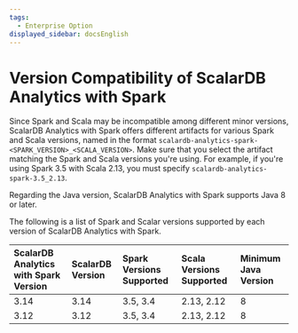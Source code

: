 ```yaml
---
tags:
  - Enterprise Option
displayed_sidebar: docsEnglish
---
```


# Version Compatibility of ScalarDB Analytics with Spark

Since Spark and Scala may be incompatible among different minor versions, ScalarDB Analytics with Spark offers different artifacts for various Spark and Scala versions, named in the format `scalardb-analytics-spark-<SPARK_VERSION>_<SCALA_VERSION>`. Make sure that you select the artifact matching the Spark and Scala versions you're using. For example, if you're using Spark 3.5 with Scala 2.13, you must specify `scalardb-analytics-spark-3.5_2.13`.

Regarding the Java version, ScalarDB Analytics with Spark supports Java 8 or later.

The following is a list of Spark and Scalar versions supported by each version of ScalarDB Analytics with Spark.

| ScalarDB Analytics with Spark Version | ScalarDB Version | Spark Versions Supported | Scala Versions Supported | Minimum Java Version |
|:--------------------------------------|:-----------------|:-------------------------|:-------------------------|:---------------------|
| 3.14                                  | 3.14             | 3.5, 3.4                 | 2.13, 2.12               | 8                    |
| 3.12                                  | 3.12             | 3.5, 3.4                 | 2.13, 2.12               | 8                    |
